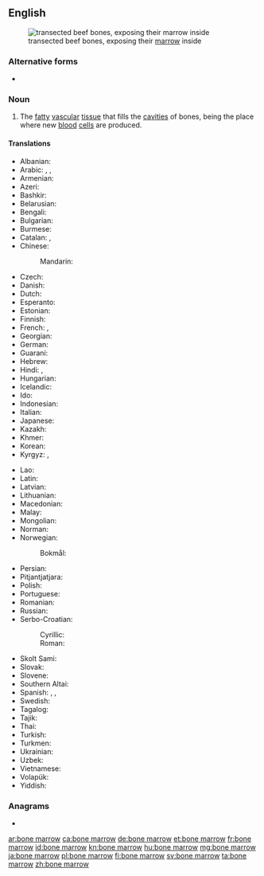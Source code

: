 ==English==
{{wikipedia}}
[[File:Markknochen-1.jpg|thumb|right|transected beef bones, exposing their [[marrow]] inside]]
===Alternative forms===
* {{l|en|bonemarrow}}

===Noun===
{{en-noun|head=[[bone]] [[marrow]]|-|s}}

# {{lb|en|anatomy}} The [[fatty]] [[vascular]] [[tissue]] that fills the [[cavities]] of bones, being the place where new [[blood]] [[cell]]s are produced.

====Translations====
{{trans-top|bone marrow}}
* Albanian: {{t+|sq|palcë|f}}
* Arabic: {{t|ar|نِقْي اَلْعَظْم|m}}, {{t|ar|نُخَاع العَظْم|m}}, {{t|ar|نِقْي|m}}
* Armenian: {{t+|hy|ոսկրածուծ|sc=Armn}}
* Azeri: {{t|az|sümük iliyi}}
* Bashkir: {{t|ba|елек|sc=Cyrl}}
* Belarusian: {{t|be|касця́вы мозг|m|sc=Cyrl}}
* Bengali: {{t|bn|অস্থি মজ্জা|sc=Beng}}
* Bulgarian: {{t|bg|ко́стен мо́зък|m|sc=Cyrl}}
* Burmese: {{t+|my|ရိုးတွင်းခြင်ဆီ|sc=Mymr}}
* Catalan: {{t|ca|medul·la òssia|f}}, {{t+|ca|bessó|m}}
* Chinese:
*: Mandarin: {{t+|cmn|骨髓|tr=gǔsuǐ|sc=Hani}}
* Czech: {{t+|cs|kostní dřeň|f}}
* Danish: {{t|da|knoglemarv}}
* Dutch: {{t+|nl|beenmerg|n}}
* Esperanto: {{t|eo|osta medolo}}
* Estonian: {{t+|et|luuüdi}}
* Finnish: {{t+|fi|luuydin}}
* French: {{t+|fr|moelle osseuse|f}}, {{t+|fr|moelle|f}}
* Georgian: {{t|ka|ძვლის ტვინი|sc=Geor}}
* German: {{t+|de|Knochenmark|n}}
* Guaraní: {{t|gn|karaku}}
* Hebrew: {{t+|he|מֹחַ עֶצֶם|m|tr=móaḥ 'étzem}}
* Hindi: {{t|hi|अस्थि मज्जा|f|sc=Deva}}, {{t+|hi|मज्जा|f|sc=Deva}}
* Hungarian: {{t+|hu|csontvelő}}
* Icelandic: {{t+|is|beinmergur|m}}
* Ido: {{t-needed|io}}
* Indonesian: {{t|id|sumsum tulang}}
* Italian: {{t|it|midollo osseo|m}}
* Japanese: {{t|ja|骨髄|tr=こつずい, kotsuzui}}
* Kazakh: {{t|kk|сүйек майы|sc=Cyrl}}
* Khmer: {{t|km|មិញ្ជា|tr=mɨɲcie|sc=Khmr}}
* Korean: {{t+|ko|골수|sc=Kore}}
* Kyrgyz: {{t|ky|жиликтин чучугу|sc=Cyrl}}, {{t|ky|кемиктин майы|sc=Cyrl}}
{{trans-mid}}
* Lao: {{t|lo|ໄຂກະດູກ|sc=Laoo}}
* Latin: {{t|la|medulla ossium|f}}
* Latvian: {{t|lv|kaulu smadzenes|p}}
* Lithuanian: {{t|lt|kaulų čiulpai|p}}
* Macedonian: {{t|mk|коскена срж|f|sc=Cyrl}}
* Malay: {{t|ms|sumsum tulang}}
* Mongolian: {{t+|mn|чөмөг|sc=Cyrl}}
* Norman: {{t|nrf|moelle d'un os|f}}
* Norwegian:
*: Bokmål: {{t|nb|beinmerg}}
* Persian: {{t|fa|مغز استخوان|tr=mağz-e ostoxân|sc=fa-Arab}}
* Pitjantjatjara: {{t|pjt|nyuṉtjuṉ}}
* Polish: {{t|pl|szpik kostny|m}}
* Portuguese: {{t+|pt|medula óssea|f}}
* Romanian: {{t|ro|măduvă osoasă|f}}
* Russian: {{t|ru|ко́стный мозг|m}}
* Serbo-Croatian:
*: Cyrillic: {{t|sh|коштана срж|f}}
*: Roman: {{t|sh|koštana srž|f}}
* Skolt Sami: {{t|sms|õõđ}}
* Slovak: {{t|sk|kostná dreň|f}}
* Slovene: {{t|sl|kostni mozeg|m}}
* Southern Altai: {{t|alt|јилик|tr=cilik|sc=Cyrl}}
* Spanish: {{t+|es|meollo|m}}, {{t+|es|tuétano|m}}, {{t+|es|médula|f}}
* Swedish: {{t+|sv|benmärg|c}}
* Tagalog: {{t|tl|bulalo}}
* Tajik: {{t|tg|мағзи устухон}}
* Thai: {{t|th|ไขกระดูก|sc=Thai}}
* Turkish: {{t|tr|kemik iliği}}
* Turkmen: {{t|tk|ýilik}}
* Ukrainian: {{t|uk|кістко́вий мо́зок|m|sc=Cyrl}}
* Uzbek: {{t+|uz|ilik}}
* Vietnamese: {{t|vi|tủy xương}}
* Volapük: {{t+|vo|pif}}
* Yiddish: {{t|yi|מאַרך}}
{{trans-bottom}}

===Anagrams===
* {{l|en|marrowbone}}

[[ar:bone marrow]]
[[ca:bone marrow]]
[[de:bone marrow]]
[[et:bone marrow]]
[[fr:bone marrow]]
[[id:bone marrow]]
[[kn:bone marrow]]
[[hu:bone marrow]]
[[mg:bone marrow]]
[[ja:bone marrow]]
[[pl:bone marrow]]
[[fi:bone marrow]]
[[sv:bone marrow]]
[[ta:bone marrow]]
[[zh:bone marrow]]